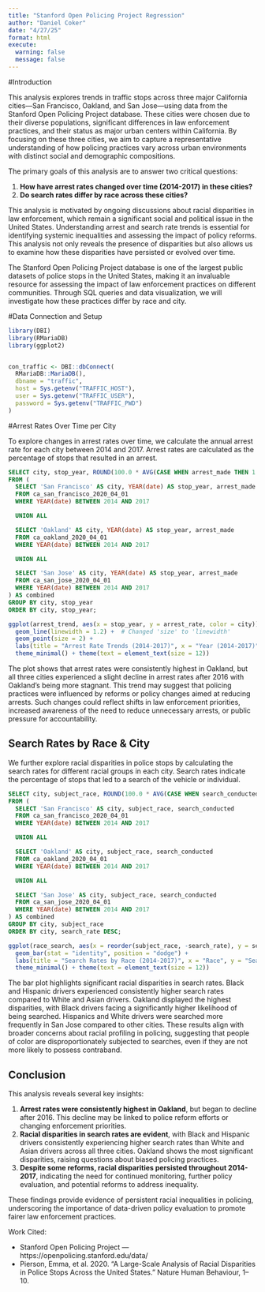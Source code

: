 ```yaml
---
title: "Stanford Open Policing Project Regression"
author: "Daniel Coker" 
date: "4/27/25"
format: html
execute: 
  warning: false
  message: false
---
```


#Introduction

This analysis explores trends in traffic stops across three major California cities—San Francisco, Oakland, and San Jose—using data from the Stanford Open Policing Project database. These cities were chosen due to their diverse populations, significant differences in law enforcement practices, and their status as major urban centers within California. By focusing on these three cities, we aim to capture a representative understanding of how policing practices vary across urban environments with distinct social and demographic compositions.

The primary goals of this analysis are to answer two critical questions:

1.  **How have arrest rates changed over time (2014-2017) in these cities?**
2.  **Do search rates differ by race across these cities?**

This analysis is motivated by ongoing discussions about racial disparities in law enforcement, which remain a significant social and political issue in the United States. Understanding arrest and search rate trends is essential for identifying systemic inequalities and assessing the impact of policy reforms. This analysis not only reveals the presence of disparities but also allows us to examine how these disparities have persisted or evolved over time.

The Stanford Open Policing Project database is one of the largest public datasets of police stops in the United States, making it an invaluable resource for assessing the impact of law enforcement practices on different communities. Through SQL queries and data visualization, we will investigate how these practices differ by race and city.

#Data Connection and Setup

```r
library(DBI)
library(RMariaDB)
library(ggplot2)


con_traffic <- DBI::dbConnect(
  RMariaDB::MariaDB(),
  dbname = "traffic",
  host = Sys.getenv("TRAFFIC_HOST"),
  user = Sys.getenv("TRAFFIC_USER"),
  password = Sys.getenv("TRAFFIC_PWD")
)
```

#Arrest Rates Over Time per City

To explore changes in arrest rates over time, we calculate the annual arrest rate for each city between 2014 and 2017. Arrest rates are calculated as the percentage of stops that resulted in an arrest.

```sql
SELECT city, stop_year, ROUND(100.0 * AVG(CASE WHEN arrest_made THEN 1 ELSE 0 END), 2) AS arrest_rate
FROM (
  SELECT 'San Francisco' AS city, YEAR(date) AS stop_year, arrest_made
  FROM ca_san_francisco_2020_04_01
  WHERE YEAR(date) BETWEEN 2014 AND 2017

  UNION ALL

  SELECT 'Oakland' AS city, YEAR(date) AS stop_year, arrest_made
  FROM ca_oakland_2020_04_01
  WHERE YEAR(date) BETWEEN 2014 AND 2017

  UNION ALL

  SELECT 'San Jose' AS city, YEAR(date) AS stop_year, arrest_made
  FROM ca_san_jose_2020_04_01
  WHERE YEAR(date) BETWEEN 2014 AND 2017
) AS combined
GROUP BY city, stop_year
ORDER BY city, stop_year;
```

```r
ggplot(arrest_trend, aes(x = stop_year, y = arrest_rate, color = city)) +
  geom_line(linewidth = 1.2) +  # Changed 'size' to 'linewidth'
  geom_point(size = 2) +
  labs(title = "Arrest Rate Trends (2014-2017)", x = "Year (2014-2017)", y = "Arrest Rate (%)", color = "City") +
  theme_minimal() + theme(text = element_text(size = 12))
```

The plot shows that arrest rates were consistently highest in Oakland, but all three cities experienced a slight decline in arrest rates after 2016 with Oakland's being more stagnant. This trend may suggest that policing practices were influenced by reforms or policy changes aimed at reducing arrests. Such changes could reflect shifts in law enforcement priorities, increased awareness of the need to reduce unnecessary arrests, or public pressure for accountability.

## Search Rates by Race & City

We further explore racial disparities in police stops by calculating the search rates for different racial groups in each city. Search rates indicate the percentage of stops that led to a search of the vehicle or individual.

```sql
SELECT city, subject_race, ROUND(100.0 * AVG(CASE WHEN search_conducted THEN 1 ELSE 0 END), 2) AS search_rate
FROM (
  SELECT 'San Francisco' AS city, subject_race, search_conducted
  FROM ca_san_francisco_2020_04_01
  WHERE YEAR(date) BETWEEN 2014 AND 2017

  UNION ALL

  SELECT 'Oakland' AS city, subject_race, search_conducted
  FROM ca_oakland_2020_04_01
  WHERE YEAR(date) BETWEEN 2014 AND 2017

  UNION ALL

  SELECT 'San Jose' AS city, subject_race, search_conducted
  FROM ca_san_jose_2020_04_01
  WHERE YEAR(date) BETWEEN 2014 AND 2017
) AS combined
GROUP BY city, subject_race
ORDER BY city, search_rate DESC;
```

```r
ggplot(race_search, aes(x = reorder(subject_race, -search_rate), y = search_rate, fill = city)) +
  geom_bar(stat = "identity", position = "dodge") +
  labs(title = "Search Rates by Race (2014-2017)", x = "Race", y = "Search Rate (%)", fill = "City") +
  theme_minimal() + theme(text = element_text(size = 12))
```

The bar plot highlights significant racial disparities in search rates. Black and Hispanic drivers experienced consistently higher search rates compared to White and Asian drivers. Oakland displayed the highest disparities, with Black drivers facing a significantly higher likelihood of being searched. Hispanics and White drivers were searched more frequently in San Jose compared to other cities. These results align with broader concerns about racial profiling in policing, suggesting that people of color are disproportionately subjected to searches, even if they are not more likely to possess contraband.

## Conclusion

This analysis reveals several key insights:

1.  **Arrest rates were consistently highest in Oakland**, but began to decline after 2016. This decline may be linked to police reform efforts or changing enforcement priorities.
2.  **Racial disparities in search rates are evident**, with Black and Hispanic drivers consistently experiencing higher search rates than White and Asian drivers across all three cities. Oakland shows the most significant disparities, raising questions about biased policing practices.
3.  **Despite some reforms, racial disparities persisted throughout 2014-2017**, indicating the need for continued monitoring, further policy evaluation, and potential reforms to address inequality.

These findings provide evidence of persistent racial inequalities in policing, underscoring the importance of data-driven policy evaluation to promote fairer law enforcement practices.

Work Cited:

-   Stanford Open Policing Project — https://openpolicing.stanford.edu/data/
-   Pierson, Emma, et al. 2020. “A Large-Scale Analysis of Racial Disparities in Police Stops Across the United States.” Nature Human Behaviour, 1–10.
